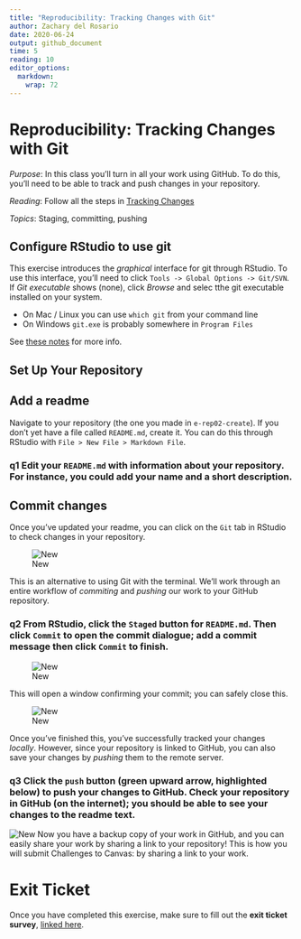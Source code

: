 ```yaml
---
title: "Reproducibility: Tracking Changes with Git"
author: Zachary del Rosario
date: 2020-06-24
output: github_document
time: 5
reading: 10
editor_options: 
  markdown: 
    wrap: 72
---
```


# Reproducibility: Tracking Changes with Git

*Purpose*: In this class you'll turn in all your work using GitHub. To
do this, you'll need to be able to track and push changes in your
repository.

*Reading*: Follow all the steps in [Tracking
Changes](https://swcarpentry.github.io/git-novice/04-changes/index.html)

*Topics*: Staging, committing, pushing

## Configure RStudio to use git

<!-- -------------------------------------------------- -->

This exercise introduces the *graphical* interface for git through
RStudio. To use this interface, you'll need to click
`Tools -> Global Options -> Git/SVN`. If *Git executable* shows (none),
click *Browse* and selec tthe git executable installed on your system.

-   On Mac / Linux you can use `which git` from your command line
-   On Windows `git.exe` is probably somewhere in `Program Files`

See [these
notes](https://jennybc.github.io/2014-05-12-ubc/ubc-r/session03_git.html)
for more info.

## Set Up Your Repository

<!-- -------------------------------------------------- -->

## Add a readme

<!-- ------------------------- -->

Navigate to your repository (the one you made in `e-rep02-create`). If
you don't yet have a file called `README.md`, create it. You can do this
through RStudio with `File > New File > Markdown File`.

### **q1** Edit your `README.md` with information about your repository. For instance, you could add your name and a short description.

## Commit changes

<!-- ------------------------- -->

Once you've updated your readme, you can click on the `Git` tab in
RStudio to check changes in your repository.

![New](./images/rep03-git.png)

This is an alternative to using Git with the terminal. We'll work
through an entire workflow of *commiting* and *pushing* our work to your
GitHub repository.

### **q2** From RStudio, click the `Staged` button for `README.md`. Then click `Commit` to open the commit dialogue; add a commit message then click `Commit` to finish.

![New](./images/rep03-commit.png)

This will open a window confirming your commit; you can safely close
this.

![New](./images/rep03-commit-msg.png)

Once you've finished this, you've successfully tracked your changes
*locally*. However, since your repository is linked to GitHub, you can
also save your changes by *pushing* them to the remote server.

### **q3** Click the `push` button (green upward arrow, highlighted below) to push your changes to GitHub. Check your repository in GitHub (on the internet); you should be able to see your changes to the readme text.

![New](./images/rep03-push.png) Now you have a backup copy of your work
in GitHub, and you can easily share your work by sharing a link to your
repository! This is how you will submit Challenges to Canvas: by sharing
a link to your work.

<!-- include-exit-ticket -->

# Exit Ticket

<!-- -------------------------------------------------- -->

Once you have completed this exercise, make sure to fill out the **exit
ticket survey**, [linked
here](https://docs.google.com/forms/d/e/1FAIpQLSeuq2LFIwWcm05e8-JU84A3irdEL7JkXhMq5Xtoalib36LFHw/viewform?usp=pp_url&entry.693978880=e-rep03-track-assignment.Rmd).
